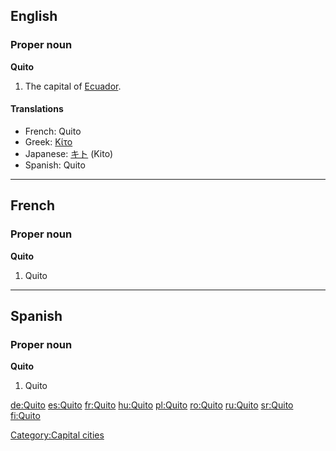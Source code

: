 {{wikipedia}}
==English==

===Proper noun===
'''Quito'''
#The capital of [[Ecuador]].

====Translations====
{{top}}
*French: Quito
*Greek: [[Κίτο]] {{n}}
*Japanese: [[キト]] (Kito)
*Spanish: Quito
{{bottom}}

----

==French==

===Proper noun===
'''Quito'''
#Quito

----
==Spanish==

===Proper noun===
'''Quito'''
#Quito

[[Category:Capital cities]]

[[de:Quito]]
[[es:Quito]]
[[fr:Quito]]
[[hu:Quito]]
[[pl:Quito]]
[[ro:Quito]]
[[ru:Quito]]
[[sr:Quito]]
[[fi:Quito]]